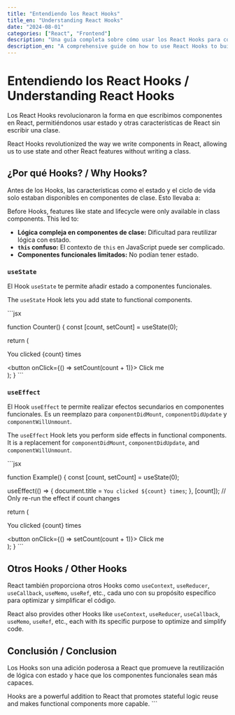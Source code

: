 ```yaml
---
title: "Entendiendo los React Hooks"
title_en: "Understanding React Hooks"
date: "2024-08-01"
categories: ["React", "Frontend"]
description: "Una guía completa sobre cómo usar los React Hooks para construir componentes funcionales."
description_en: "A comprehensive guide on how to use React Hooks to build functional components."
---
```


# Entendiendo los React Hooks / Understanding React Hooks

Los React Hooks revolucionaron la forma en que escribimos componentes en React, permitiéndonos usar estado y otras características de React sin escribir una clase.

React Hooks revolutionized the way we write components in React, allowing us to use state and other React features without writing a class.

## ¿Por qué Hooks? / Why Hooks?

Antes de los Hooks, las características como el estado y el ciclo de vida solo estaban disponibles en componentes de clase. Esto llevaba a:

Before Hooks, features like state and lifecycle were only available in class components. This led to:

*   **Lógica compleja en componentes de clase:** Dificultad para reutilizar lógica con estado.
*   **`this` confuso:** El contexto de `this` en JavaScript puede ser complicado.
*   **Componentes funcionales limitados:** No podían tener estado.

### `useState`

El Hook `useState` te permite añadir estado a componentes funcionales.

The `useState` Hook lets you add state to functional components.

\`\`\`jsx

function Counter() {
  const [count, setCount] = useState(0);

  return (
    <div>
      <p>You clicked {count} times</p>
      <button onClick={() => setCount(count + 1)}>
        Click me
      </button>
    </div>
  );
}
\`\`\`

### `useEffect`

El Hook `useEffect` te permite realizar efectos secundarios en componentes funcionales. Es un reemplazo para `componentDidMount`, `componentDidUpdate` y `componentWillUnmount`.

The `useEffect` Hook lets you perform side effects in functional components. It is a replacement for `componentDidMount`, `componentDidUpdate`, and `componentWillUnmount`.

\`\`\`jsx

function Example() {
  const [count, setCount] = useState(0);

  useEffect(() => {
    document.title = `You clicked ${count} times`;
  }, [count]); // Only re-run the effect if count changes

  return (
    <div>
      <p>You clicked {count} times</p>
      <button onClick={() => setCount(count + 1)}>
        Click me
      </button>
    </div>
  );
}
\`\`\`

## Otros Hooks / Other Hooks

React también proporciona otros Hooks como `useContext`, `useReducer`, `useCallback`, `useMemo`, `useRef`, etc., cada uno con su propósito específico para optimizar y simplificar el código.

React also provides other Hooks like `useContext`, `useReducer`, `useCallback`, `useMemo`, `useRef`, etc., each with its specific purpose to optimize and simplify code.

## Conclusión / Conclusion

Los Hooks son una adición poderosa a React que promueve la reutilización de lógica con estado y hace que los componentes funcionales sean más capaces.

Hooks are a powerful addition to React that promotes stateful logic reuse and makes functional components more capable.
\`\`\`
